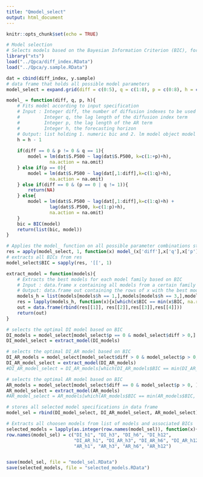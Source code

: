 ```yaml
---
title: "Qmodel_select"
output: html_document
---
```


```r
knitr::opts_chunk$set(echo = TRUE)
```

```R
# Model selection
# Selects models based on the Bayesian Information Criterion (BIC), for each of the desired model specifications
library("xts")
load("../Qpca/diff_index.RData")
load("../Qpca/y.sample.RData")

dat = cbind(diff_index, y.sample)
# data frame that holds all possible model parameters
model_select = expand.grid(diff = c(0:5), q = c(1:8), p = c(0:8), h = c(1,3,6,12))

model_ = function(diff, q, p, h){
    # Fits model according to input specification
    # Input : Integer diff, the number of diffusion indexes to be used
    #         Integer q, the lag length of the diffusion index term
    #         Integer p, the lag length of the AR term
    #         Integer h, the forecasting horizon
    # Output: list holding 1. numeric bic and 2. lm model object model
    h = h - 1
    
    if(diff == 0 & p != 0 & q == 1){
        model = lm(dat$S.P500 ~ lag(dat$S.P500, k=c(1:+p)+h),
                na.action = na.omit)
    } else if(p == 0){
        model = lm(dat$S.P500 ~ lag(dat[,1:diff],k=c(1:q)+h),
                na.action = na.omit)
    } else if(diff == 0 & (p == 0 | q != 1)){
        return(NA)
    } else{
        model = lm(dat$S.P500 ~ lag(dat[,1:diff],k=c(1:q)+h) + 
                lag(dat$S.P500, k=c(1:p)+h),
                na.action = na.omit)
    }
    bic = BIC(model)
    return(list(bic, model))
}

# Applies the model_ function on all possible parameter combinations stored in model_select
res = apply(model_select, 1, function(x) model_(x['diff'],x['q'],x['p'],x['h']))
# extracts all BICs from res
model_select$BIC = sapply(res, '[[', 1)

extract_model = function(models){
    # Extracts the best models for each model family based on BIC
    # Input : data.frame x containing all models from a certain family
    # Output: data.frame out containing the rows of x with the best models based on BIC
    models_h = list(models[models$h == 1,],models[models$h == 3,],models[models$h == 6,],models[models$h == 12,])
    res = lapply(models_h, function(x){x[which(x$BIC == min(x$BIC, na.rm = T)),]})
    out = data.frame(rbind(res[[1]], res[[2]],res[[3]],res[[4]]))
    return(out)
}

# selects the optimal DI model based on BIC
DI_models = model_select[model_select$p == 0 & model_select$diff > 0,]
DI_model_select = extract_model(DI_models)

# selects the optimal DI_AR model based on BIC
DI_AR_models = model_select[model_select$diff > 0 & model_select$p > 0,]
DI_AR_model_select = extract_model(DI_AR_models)
#DI_AR_model_select = DI_AR_models[which(DI_AR_models$BIC == min(DI_AR_models$BIC, na.rm = T)),]

# selects the optimal AR model based on BIC
AR_models = model_select[model_select$diff == 0 & model_select$p > 0, ]
AR_model_select = extract_model(AR_models)
#AR_model_select = AR_models[which(AR_models$BIC == min(AR_models$BIC, na.rm = T)),]

# stores all selected model specifications in data frame
model_sel = rbind(DI_model_select, DI_AR_model_select, AR_model_select)

# Extracts all choosen models from list of models and associated BICs
selected_models = lapply(as.integer(row.names(model_sel)), function(x){res[[x]][[2]]})
row.names(model_sel) = c("DI_h1", "DI_h3", "DI_h6", "DI_h12",
                         "DI_AR_h1", "DI_AR_h3", "DI_AR_h6", "DI_AR_h12",
                         "AR_h1", "AR_h3", "AR_h6", "AR_h12")


save(model_sel, file = "model_sel.RData")
save(selected_models, file = "selected_models.RData")
```